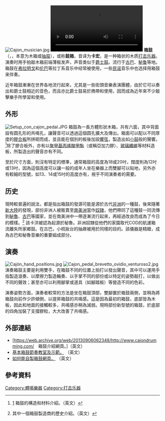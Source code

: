 {{noteTA
|G1 = Music
|1  = 箱鼓 => zh-tw:木箱鼓; 
}}
[[File:Cajon_musician.jpg|thumb]]
[[File:Cajon_walter.ogv|thumb]]
'''箱鼓'''（{{lang-es|cajón}}，{{IPA-es|kaˈxon|pron}}，本意为木箱或[[抽屉|抽屉]]），或称'''鼓箱'''，音译为'''卡宏'''，是一种箱状的木质[[打击乐器|打击乐器]]。演奏时用手拍敲木箱前端薄板发声，声音类似于[[爵士鼓|爵士鼓]]。流行于[[古巴|古巴]]、[[秘鲁|秘鲁]]等地。箱鼓在[[弗拉明戈|弗拉明戈]]和[[伦巴|伦巴]]等拉丁系音乐中经常被使用，一些[[民谣|民谣]]音乐中也选择用箱鼓来伴奏。

近年箱鼓漸漸在世界各地流行起來，尤其是一些街頭音樂表演團體，由於它可以奏出和爵士鼓相近的音色，而且亦比爵士鼓易於擕帶和使用，因而成為近年來不少敲擊樂手所學習和使用。

==外形==
[[File:Setup_con_cajon_pedal.JPG|right]]
箱鼓為一長方體形狀木箱，共有六面，其中背面設有圆孔形的共鳴孔，讓聲音可以透過這個圆孔擴大及傳出。箱面可以配以不同厚度的[[膠合板|膠合板]]所拼砌而成，並且能在個別的板後加設[[響弦|響弦]]，製造出如[[小鼓|小鼓]]般的聲響。<ref>[http://www.cajondrumming.com/thecajondrum/] {{Wayback|url=http://www.cajondrumming.com/thecajondrum/ |date=20121029111049 }} 箱鼓的構造和材料介紹。（英文）</ref>除了膠合板外，亦有以[[聚甲基丙烯酸甲酯|聚甲基丙烯酸甲酯]]（或稱亞加力膠）、[[玻璃纖維|玻璃纖維]]等材料造板，所製造出的聲音亦有不同。

至於尺寸方面，則沒有特定的標準，通常箱鼓的高度為18或20吋，闊度則為12吋或13吋，因為這個高度可以讓一般的成年人坐在樂器上而雙腳可以貼地，另外亦有較細的型號，如13、14或15吋的高度亦有，視乎不同演奏者的需要。

==历史==
現時較普遍的說法，都是指出箱鼓的發源可能是源於古代[[非洲|非洲]]的一種鼓，後來隨著[[新大陸|新大陸]]的發現，部份非洲人被販賣至[[南美洲|南美洲]]當作[[奴隷|奴隷]]，他們帶同了這種鼓一同流傳到[[秘魯|秘魯]]、[[古巴|古巴]]等國家，並在南美洲中一帶逐漸流行起來，再經過改良而成為了今日的模樣。<ref>{{cite web |url=http://www.cajondg.com/en/products/history.html |title=存档副本 |accessdate=2015-10-05 |deadurl=yes |archiveurl=https://web.archive.org/web/20151006082804/http://www.cajondg.com/en/products/history.html |archivedate=2015-10-06 }} 其中一個箱鼓製造商的歷史介紹。（英文）</ref>
該卡洪被認為起源於秘魯。非洲奴隸從他們的家園取代COD的航運箱流離失所家鄉鼓。在古巴，小梳妝台的抽屜被用於同樣的目的。該儀器是精緻，成為古巴和秘魯音樂的重要組成部分。

==演奏==
[[Image:Cajón_hand_positions.jpg|thumb]]
[[File:Cajon_pedal_brevetto_ovidio_venturoso2.jpg|right]]
演奏箱鼓主要是利用雙手，在箱鼓不同的位置上拍打以發出聲音，其中可以運用手指製造滾奏、以摩擦力製造輪奏、以手掌不同的部份或以特定的姿勢敲打，以做出不同的聲效；甚至亦可以利用腳掌或道具（如腳踏板）等營造不同的色彩。

演奏姿勢方面，演奏者較常的方法是坐在箱鼓頂部，雙腳置於箱鼓兩側，並稍為將箱鼓向前作少許傾側，以提昇箱鼓的共鳴感。這是因為最初的箱鼓，底部皆為木板，因此和地面的接觸較多，共鳴感亦稍為減弱。現時部份新型號的箱鼓，於底部的四角加裝了支撐膠粒，大大改善了共鳴感。

==外部連結==
*[https://web.archive.org/web/20130906062348/http://www.cajondrumming.com/　箱鼓介紹網頁。]（英文）
*[http://www.framedrums.net/cajon-basics-lesson/ 基本箱鼓節奏教室及示範。] {{Wayback|url=http://www.framedrums.net/cajon-basics-lesson/ |date=20140820100547 }}（英文）
*[http://www.instructables.com/id/built-your-own-Cajon-for-less-than-25-Euro/ 如何能自製箱鼓網頁。] {{Wayback|url=http://www.instructables.com/id/built-your-own-Cajon-for-less-than-25-Euro/ |date=20190526014441 }}（英文）

==參考資料==
{{reflist}}

{{乐器}}

[[Category:體鳴樂器|Category:體鳴樂器]]
[[Category:打击乐器|Category:打击乐器]]